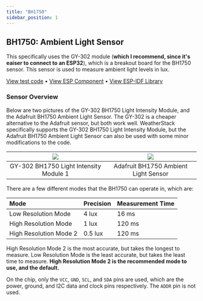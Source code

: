 ```yaml
---
title: "BH1750"
sidebar_position: 1
---
```


## BH1750: Ambient Light Sensor
This specifically uses the GY-302 module (**which I recommend, since it's eaiser to connect to an ESP32**), which is a breakout board for the BH1750 sensor. This sensor is used to measure ambient light levels in lux.

[View test code](https://github.com/WeatherStack/SensorTesting/blob/main/BH1750/) &bullet;
[View ESP Component](https://components.espressif.com/components/espressif/bh1750) &bullet;
[View ESP-IDF Library](/docs/components/ESP-IDF/BH1750/)

### Sensor Overview
Below are two pictures of the GY-302 BH1750 Light Intensity Module, and the Adafruit BH1750 Ambient Light Sensor. The GY-302 is a cheaper alternative to the Adafruit sensor, but both work well.
WeatherStack specifically supports the GY-302 BH1750 Light Intensity Module, but the Adafruit BH1750 Ambient Light Sensor can also be used with some minor modifications to the code.

| ![](GY-302-BH1750-Light-Intensity-Module-1.jpg) | ![](adafruit_products_4681_iso_ORIG_2020_07_guide.png) |
| :---------------------------------------------: | :----------------------------------------------------: |
|     GY-302 BH1750 Light Intensity Module 1      |          Adafruit BH1750 Ambient Light Sensor          |

There are a few different modes that the BH1750 can operate in, which are:

| Mode                   | Precision | Measurement Time |
| :--------------------- | :-------- | :--------------- |
| Low Resolution Mode    | 4 lux     | 16 ms            |
| High Resolution Mode   | 1 lux     | 120 ms           |
| High Resolution Mode 2 | 0.5 lux   | 120 ms           |

High Resolution Mode 2 is the most accurate, but takes the longest to measure. Low Resolution Mode is the least accurate, but takes the least time to measure.
**High Resolution Mode 2 is the recommended mode to use, and the default.**

On the chip, only the `VCC`, `GND`, `SCL`, and `SDA` pins are used, which are the power, ground, and I2C data and clock pins respectively.
The `ADDR` pin is not used.